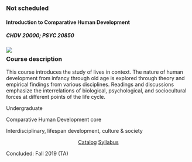 

::: {.card .class-card .equal-height}
::: card-header
### Not scheduled 
:::

#### Introduction to Comparative Human Development {.card-title}
#####  CHDV 20000; PSYC 20850 {.card-subtitle}

![](cards/intro-to-chd-banner.jpg){.class-banner fig-alt="Illustration of college students in classroom discussion."}

::: {.card-body style="margin-top: 0px;"}

::: {.content-narrow style="margin-top:-1rem;"}
### Course description {#course-summary}
:::

::: {.card-text .overflow-y-scroll .content-narrow .class-scroller}

This course introduces the study of lives in context. The nature of human development from infancy through old age is explored through theory and empirical findings from various disciplines. Readings and discussions emphasize the interrelations of biological, psychological, and sociocultural forces at different points of the life cycle. 

:::
:::

::: {.list-group .list-group-flush}

::: list-group-item
Undergraduate
:::
::: list-group-item
Comparative Human Development core
:::
::: list-group-item
Interdisciplinary, lifespan development, culture & society
:::

:::

::: {.card-body .content-narrow style="text-align: center;"}
[Catalog](http://collegecatalog.uchicago.edu/thecollege/comparativehumandevelopment/#corecourses){.card-link .badge}
[Syllabus](files/syllabi/intro-to-chd.pdf){.card-link .badge}

:::
::: {.card-footer .text-muted}
Concluded: Fall 2019 (TA)
:::
:::
